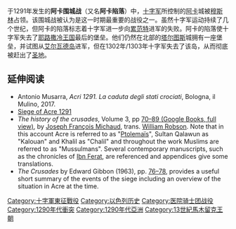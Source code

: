 {{noteTA
|1=zh-hans:马穆鲁克; zh-hant:馬木留克; zh-tw:馬木路克;
}}
{{unreferenced|time=2011-12-25T12:28:04+00:00}}
{{infobox military conflict
| conflict    = 阿卡围城战
| partof      = 馬木留克-十字军战争
| image       = [[Image:SiegeOfAcre1291.jpg|300px]]
| caption     = 
| date        = 1291年4月4日–5月18日
| place       = 以色列阿卡
| territory   = 馬木留克占领阿卡
| combatant1  = [[File:Mameluke_Flag.svg|22px]] [[馬木留克王朝|馬木留克王朝]]
| combatant2  = [[File:Vexillum_Regni_Hierosolymae.svg|border]] [[耶路撒冷王国|耶路撒冷王国]]<br/>[[File:Cross_of_the_Knights_Templar.svg|18px]] [[聖殿騎士團|聖殿騎士團]]<br/>[[File:Cross_of_the_Knights_Hospitaller.svg|18px]] [[醫院騎士團|醫院騎士團]]<br/>[[File:Insignia_Germany_Order_Teutonic.svg|18px]] [[條頓騎士團|條頓騎士團]]<br>[[File:Cross_saint_thomas_1236.png|18px]] {{le|聖托馬斯騎士團|Knights of Saint Thomas}}
| commander1  = {{le|阿尔-阿什拉夫·哈利勒|Al-Ashraf Khalil}}
| commander2  = {{le|亨利二世 (耶路撒冷)|Henry II of Jerusalem|亨利二世}}<br>阿马里克
| strength1   = 160,000名步兵<br>60,000名骑兵
| strength2   = 17,000名步兵<br>1,100名骑兵
| casualties1 = 中等
| casualties2 = 惨重
| notes       =
}}

于1291年发生的'''阿卡围城战'''（又名'''阿卡陷落'''）中，[[十字军|十字军]]所控制的[[阿卡_(以色列)|阿卡]]城被[[穆斯林|穆斯林]]占领。该围城战被认为是这一时期最重要的战役之一。虽然十字军运动持续了几个世纪，但阿卡的陷落标志着十字军进一步向[[累范特|累范特]]进军的失败。阿卡的陷落使十字军失去了[[耶路撒冷王国|耶路撒冷王国]]最后的堡垒。他们仍然在北部的[[塔尔图斯|塔尔图斯]]城拥有一座堡垒，并试图从[[艾尔瓦德岛|艾尔瓦德岛]]进军，但在1302年/1303年十字军失去了该岛，从而彻底被赶出了[[圣地|圣地]]。

==延伸阅读==
* Antonio Musarra, ''Acri 1291. La caduta degli stati crociati'', Bologna, il Mulino, 2017.
* [https://web.archive.org/web/20120309203403/http://historyavenue.com/conquest_of_acre_1291.html Siege of Acre 1291]
* ''The history of the crusades'', Volume 3, pp [https://books.google.co.uk/books?id=mAcMAAAAYAAJ&client=firefox-a&pg=PA70#v=onepage&q=&f=false 70–89 (Google Books, full view)], by [[Joseph_François_Michaud|Joseph François Michaud]], trans. [[William_Robson_(writer)|William Robson]]. Note that in this account Acre is referred to as "[[Acre,_Israel#Greek_and_Roman_periods|Ptolemaïs]]", Sultan Qalawun as "Kalouan" and Khalil as "Chalil" and throughout the work Muslims are referred to as "Mussulmans". Several contemporary manuscripts, such as the chronicles of [[Ibn_Ferat|Ibn Ferat]], are referenced and appendices give some translations.
* ''The Crusades'' by Edward Gibbon (1963), pp. [https://archive.org/stream/crusades00scotgoog#page/n87/mode/1up 76–78], provides a useful short summary of the events of the siege including an overview of the situation in Acre at the time.
[[Category:十字軍東征戰役|Category:十字軍東征戰役]]
[[Category:以色列历史|Category:以色列历史]]
[[Category:医院骑士团战役|Category:医院骑士团战役]]
[[Category:1290年代衝突|Category:1290年代衝突]]
[[Category:1290年代亞洲|Category:1290年代亞洲]]
[[Category:13世紀馬木留克王朝|Category:13世紀馬木留克王朝]]